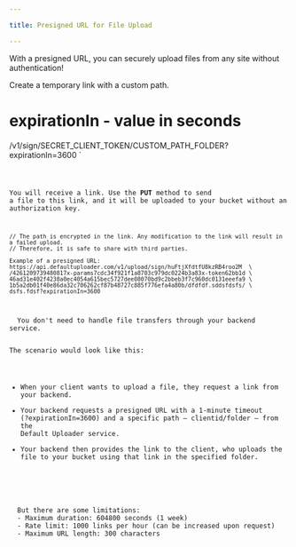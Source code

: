 ```yaml
---

title: Presigned URL for File Upload

---
```



With a presigned URL, you can securely upload files from any site without authentication!

Create a temporary link with a custom path.

# expirationIn - value in seconds
/v1/sign/SECRET_CLIENT_TOKEN/CUSTOM_PATH_FOLDER?expirationIn=3600
`

<Code code={code} lang="sh" title="METHOD: GET" />

You will receive a link. Use the **PUT** method to send a file to this link, and it will be uploaded to your bucket without an authorization key.

```
// The path is encrypted in the link. Any modification to the link will result in a failed upload.
// Therefore, it is safe to share with third parties.

Example of a presigned URL:
https://api.defaultuploader.com/v1/upload/sign/huFtjXfdtfU8kzRB4roo2M  \
/4261209739480817x-params7cdc34f921f1a8703c979dc0224b3a83x-token62bb1d \
46ad31e402f4238a0ec4054a615bec5727dee08070bd9c2bbeb3f7c960dc0131eeefa9 \
1b5a2db01f40e86da32c706262cf87b48727c885f776efa4a80b/dfdfdf.sddsfdsfs/ \
dsfs.fdsf?expirationIn=3600
```

<Aside title="Simplified Integration Option">
  You don't need to handle file transfers through your backend service.

  The scenario would look like this:
  - When your client wants to upload a file, they request a link from your backend.
  - Your backend requests a presigned URL with a 1-minute timeout (?expirationIn=3600) and a specific path — clientid/folder — from the Default Uploader service.
  - Your backend then provides the link to the client, who uploads the file to your bucket using that link in the specified folder.
</Aside>

<Aside title="You can generate as many presigned URLs as you need" type="tip">
  But there are some limitations:
  - Maximum duration: 604800 seconds (1 week)
  - Rate limit: 1000 links per hour (can be increased upon request)
  - Maximum URL length: 300 characters
</Aside>
